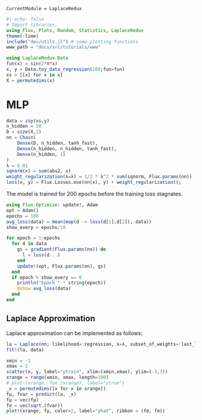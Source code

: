```@meta
CurrentModule = LaplaceRedux
```

```julia
#| echo: false
# Import libraries.
using Flux, Plots, Random, Statistics, LaplaceRedux
theme(:lime)
include("dev/utils.jl") # some plotting functions
www_path = "docs/src/tutorials/www"
```

```julia
using LaplaceRedux.Data
fun(x) = sin(2*π*x)
x, y = Data.toy_data_regression(100;fun=fun)
xs = [[x] for x in x]
X = permutedims(x)
```

# MLP

```julia
data = zip(xs,y)
n_hidden = 50
D = size(X,1)
nn = Chain(
    Dense(D, n_hidden, tanh_fast),
    Dense(n_hidden, n_hidden, tanh_fast),
    Dense(n_hidden, 1)
)  
λ = 0.01
sqnorm(x) = sum(abs2, x)
weight_regularization(λ=λ) = 1/2 * λ^2 * sum(sqnorm, Flux.params(nn))
loss(x, y) = Flux.Losses.mse(nn(x), y) + weight_regularization();
```

The model is trained for 200 epochs before the training loss stagnates.

```julia
using Flux.Optimise: update!, Adam
opt = Adam()
epochs = 100
avg_loss(data) = mean(map(d -> loss(d[1],d[2]), data))
show_every = epochs/10

for epoch = 1:epochs
  for d in data
    gs = gradient(Flux.params(nn)) do
      l = loss(d...)
    end
    update!(opt, Flux.params(nn), gs)
  end
  if epoch % show_every == 0
    println("Epoch " * string(epoch))
    @show avg_loss(data)
  end
end
```

## Laplace Approximation

Laplace approximation can be implemented as follows:

```julia
la = Laplace(nn; likelihood=:regression, λ=λ, subset_of_weights=:last_layer)
fit!(la, data)
```

```julia
xmin = -1
xmax = 2
scatter(x, y, label="ytrain", xlim=(xmin,xmax), ylim=(-3,3))
xrange = range(xmin, xmax, length=100)
# plot!(xrange, fun.(xrange), label="ytrue")
_x = permutedims([x for x in xrange])
fμ, fvar = predict(la, _x)
fμ = vec(fμ)
fσ = vec(sqrt.(fvar))
plot!(xrange, fμ, color=2, label="yhat", ribbon = (fσ, fσ))
```



